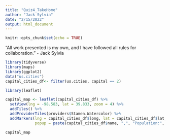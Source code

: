 ```yaml
---
title: "Quiz4_TakeHome"
author: "Jack Sylvia"
date: "2/15/2022"
output: html_document
---
```


```r
knitr::opts_chunk$set(echo = TRUE)
```

“All work presented is my own, and I have followed all rules for collaboration.” 
- Jack Sylvia

```r
library(tidyverse)
library(maps)
library(ggplot2)
data("us.cities")
capital_cities_df<- filter(us.cities, capital == 2)
```


```r
library(leaflet)

capital_map <- leaflet(capital_cities_df) %>%
  setView(lng = -98.583, lat = 39.833, zoom = 4) %>% 
  addTiles() %>% 
  addProviderTiles(providers$Stamen.Watercolor) %>% 
  addMarkers(lng = capital_cities_df$long, lat = capital_cities_df$lat,
             popup = paste(capital_cities_df$name, ",", "Population:", capital_cities_df$pop))

capital_map
```




